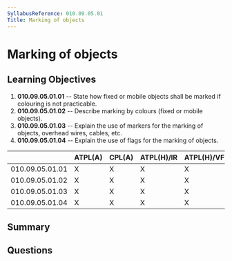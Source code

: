```yaml
---
SyllabusReference: 010.09.05.01
Title: Marking of objects
---
```


# Marking of objects

## Learning Objectives

1.  **010.09.05.01.01** -- State how fixed or mobile objects shall be marked if
    colouring is not practicable.
2.  **010.09.05.01.02** -- Describe marking by colours (fixed or mobile objects).
3.  **010.09.05.01.03** -- Explain the use of markers for the marking of objects,
    overhead wires, cables, etc.
4.  **010.09.05.01.04** -- Explain the use of flags for the marking of objects.

|                 | ATPL(A) | CPL(A) | ATPL(H)/IR | ATPL(H)/VFR | CPL(H) | IR | CBIR(A) |
| --------------- | ------- | ------ | ---------- | ----------- | ------ | -- | ------- |
| 010.09.05.01.01 | X       | X      | X          | X           | X      | X  |         |
| 010.09.05.01.02 | X       | X      | X          | X           | X      | X  |         |
| 010.09.05.01.03 | X       | X      | X          | X           | X      | X  |         |
| 010.09.05.01.04 | X       | X      | X          | X           | X      | X  |         |

## Summary

## Questions
